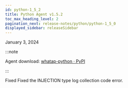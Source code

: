 ```yaml
---
id: python-1_5_2
title: Python Agent v1.5.2
toc_max_heading_level: 2
pagination_next: release-notes/python/python-1_5_0
displayed_sidebar: releaseSidebar
---
```


January 3, 2024

:::note

Agent download: [whatap-python · PyPI](https://pypi.org/project/whatap-python/1.5.2/)

:::

<Status>Fixed</Status> Fixed the INJECTION type log collection code error.
